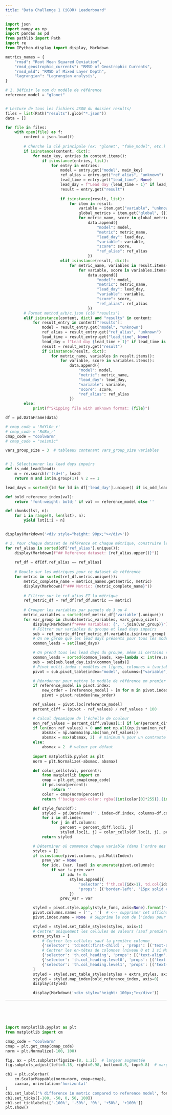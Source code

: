 ```yaml
---
title: "Data Challenge 1 (iGOR) Leaderboard"
---
```


```python
import json
import numpy as np
import pandas as pd
from pathlib import Path
import re
from IPython.display import display, Markdown

metrics_names = {
    "rmsd": "Root Mean Squared Deviation",
    "rmsd_geostrophic_currents": "RMSD of Geostrophic Currents",
    "rmsd_mld": "RMSD of Mixed Layer Depth",
    "lagrangian": "Lagrangian analysis",
}

# 1. Définir le nom du modèle de référence
reference_model = "glonet"


# Lecture de tous les fichiers JSON du dossier results/
files = list(Path("results").glob("*.json"))
data = []

for file in files:
    with open(file) as f:
        content = json.load(f)
        
        # Cherche la clé principale (ex: "glonet", "fake_model", etc.)
        if isinstance(content, dict):
            for main_key, entries in content.items():
                if isinstance(entries, list):
                    for entry in entries:
                        model = entry.get("model", main_key)
                        ref_alias = entry.get("ref_alias", "unknown")
                        lead_time = entry.get("lead_time", None)
                        lead_day = f"Lead day {lead_time + 1}" if lead_time is not None else "unknown"
                        result = entry.get("result")
                        
                        if isinstance(result, list):
                            for item in result:
                                variable = item.get("variable", "unknown")
                                global_metrics = item.get("global", {})
                                for metric_name, score in global_metrics.items():
                                    data.append({
                                        "model": model,
                                        "metric": metric_name,
                                        "lead_day": lead_day,
                                        "variable": variable,
                                        "score": score,
                                        "ref_alias": ref_alias
                                    })
                        elif isinstance(result, dict):
                            for metric_name, variables in result.items():
                                for variable, score in variables.items():
                                    data.append({
                                        "model": model,
                                        "metric": metric_name,
                                        "lead_day": lead_day,
                                        "variable": variable,
                                        "score": score,
                                        "ref_alias": ref_alias
                                    })
        # Format method_a/b/c.json (clé "results")
        elif isinstance(content, dict) and "results" in content:
            for result_entry in content["results"]:
                model = result_entry.get("model", "unknown")
                ref_alias = result_entry.get("ref_alias", "unknown")
                lead_time = result_entry.get("lead_time", None)
                lead_day = f"Lead day {lead_time + 1}" if lead_time is not None else "unknown"
                result = result_entry.get("result")
                if isinstance(result, dict):
                    for metric_name, variables in result.items():
                        for variable, score in variables.items():
                            data.append({
                                "model": model,
                                "metric": metric_name,
                                "lead_day": lead_day,
                                "variable": variable,
                                "score": score,
                                "ref_alias": ref_alias
                            })
        else:
            print(f"Skipping file with unknown format: {file}")

df = pd.DataFrame(data)

# cmap_code = 'RdYlGn_r'
# cmap_code = 'RdBu_r'
cmap_code = "coolwarm"
# cmap_code = "seismic"

vars_group_size = 3  # tableaux contenant vars_group_size variables


# 1. Sélectionner les lead days impairs
def is_odd_lead(lead):
    m = re.search(r'(\d+)', lead)
    return m and int(m.group(1)) % 2 == 1

lead_days = sorted({ld for ld in df['lead_day'].unique() if is_odd_lead(ld)}, key=lambda x: int(re.search(r'\d+', x).group(0)))

def bold_reference_index(val):
    return 'font-weight: bold;' if val == reference_model else ''

def chunks(lst, n):
    for i in range(0, len(lst), n):
        yield lst[i:i + n]


display(Markdown('<div style="height: 90px;"></div>'))

# 2. Pour chaque dataset de référence et chaque métrique, construire le tableau
for ref_alias in sorted(df['ref_alias'].unique()):
    display(Markdown(f"## Reference dataset: {ref_alias.upper()}"))
    
    ref_df = df[df.ref_alias == ref_alias]
    
    # Boucle sur les métriques pour ce dataset de référence
    for metric in sorted(ref_df.metric.unique()):
        metric_complete_name = metrics_names.get(metric, metric)
        display(Markdown(f"### Metric: {metric_complete_name}"))
        
        # Filtrer sur le ref_alias ET la métrique
        ref_metric_df = ref_df[ref_df.metric == metric]
        
        # Grouper les variables par paquets de 3 ou 4
        metric_variables = sorted(ref_metric_df['variable'].unique())
        for var_group in chunks(metric_variables, vars_group_size):
            display(Markdown(f"#### Variables: {', '.join(var_group)}"))
            # Filtrer sur variables du groupe et lead days impairs
            sub = ref_metric_df[ref_metric_df.variable.isin(var_group) & ref_metric_df.lead_day.isin(lead_days)]
            # On ne garde que les lead days présents pour tous les modèles et toutes les variables du groupe
            common_leads = set(lead_days)

            # On prend tous les lead days du groupe, même si certains sont manquants
            common_leads = sorted(common_leads, key=lambda x: int(re.search(r'\d+', x).group(0)))
            sub = sub[sub.lead_day.isin(common_leads)]
            # Pivot multi-index : modèles en lignes, colonnes = (variable, lead_day)
            pivot = sub.pivot_table(index="model", columns=["variable", "lead_day"], values="score", aggfunc="mean")

            # Réordonner pour mettre le modèle de référence en premier
            if reference_model in pivot.index:
                new_order = [reference_model] + [m for m in pivot.index if m != reference_model]
                pivot = pivot.reindex(new_order)

            ref_values = pivot.loc[reference_model]
            percent_diff = (pivot - ref_values) / ref_values * 100

            # Calcul dynamique de l'échelle de couleur
            non_ref_values = percent_diff.values[1:] if len(percent_diff) > 1 else []
            if len(non_ref_values) > 0 and not np.all(np.isnan(non_ref_values)):
                absmax = np.nanmax(np.abs(non_ref_values))
                absmax = max(absmax, 2)  # minimum % pour un contraste plus fort
            else:
                absmax = 2  # valeur par défaut
            
            import matplotlib.pyplot as plt
            norm = plt.Normalize(-absmax, absmax)

            def color_cells(val, percent):
                from matplotlib import cm
                cmap = plt.get_cmap(cmap_code)
                if pd.isna(percent):
                    return ''
                color = cmap(norm(percent))
                return f'background-color: rgba({int(color[0]*255)},{int(color[1]*255)},{int(color[2]*255)},{color[3]:.2f})'

            def style_func(df):
                styled = pd.DataFrame('', index=df.index, columns=df.columns)
                for i in df.index:
                    for j in df.columns:
                        percent = percent_diff.loc[i, j]
                        styled.loc[i, j] = color_cells(df.loc[i, j], percent)
                return styled

            # Déterminer où commence chaque variable (dans l'ordre des colonnes multi-index)
            styles = []
            if isinstance(pivot.columns, pd.MultiIndex):
                prev_var = None
                for idx, (var, lead) in enumerate(pivot.columns):
                    if var != prev_var:
                        if idx != 0:
                            styles.append({
                                'selector': f'th.col{idx+1}, td.col{idx+1}',
                                'props': [('border-left', '15px solid #FFF')]
                            })
                        prev_var = var

            styled = pivot.style.apply(style_func, axis=None).format("{:.3f}")
            pivot.columns.names = ['', '']  # <-- supprimer cet affichage des noms
            pivot.index.name = None  # Supprime le nom de l'index pour éviter la ligne "model"

            styled = styled.set_table_styles(styles, axis=1)
            # Centrer uniquement les cellules de valeurs (sauf première colonne) et les en-têtes de colonnes
            extra_styles = [
                # Centrer les cellules sauf la première colonne
                {'selector': 'td:not(:first-child)', 'props': [('text-align', 'center')]},
                # Centrer les en-têtes de colonnes (niveau 0 et 1 si MultiIndex)
                {'selector': 'th.col_heading', 'props': [('text-align', 'center')]},
                {'selector': 'th.col_heading.level0', 'props': [('text-align', 'center')]},
                {'selector': 'th.col_heading.level1', 'props': [('text-align', 'center')]}
            ]
            styled = styled.set_table_styles(styles + extra_styles, axis=1)
            styled = styled.map_index(bold_reference_index, axis=0)
            display(styled)

            display(Markdown('<div style="height: 100px;"></div>'))

```

---

<div style="height: 50px;"></div>
<!-- hr style="margin: 30px 0;" -->

<div style="display: flex; justify-content: center;">
```python
import matplotlib.pyplot as plt
from matplotlib import cm

cmap_code = "coolwarm"
cmap = plt.get_cmap(cmap_code)
norm = plt.Normalize(-100, 100)

fig, ax = plt.subplots(figsize=(8, 1.2))  # largeur augmentée
fig.subplots_adjust(left=0.18, right=0.98, bottom=0.5, top=0.8)  # marges ajustées

cb1 = plt.colorbar(
    cm.ScalarMappable(norm=norm, cmap=cmap),
    cax=ax, orientation='horizontal'
)
cb1.set_label('% difference in metric compared to reference model', fontsize=10)
cb1.set_ticks([-100, -50, 0, 50, 100])
cb1.set_ticklabels(['-100%', '-50%', '0%', '+50%', '+100%'])
plt.show()
```
</div>

